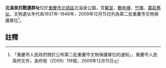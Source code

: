 {{msg:重慶市文物保護單位
|名稱 = 北溫泉抗戰遺群址
|編號 = 140
|圖片 = 
|級別 = 6
|分類 = 
|時代 = 1937年-1946年
|地點 = [[北碚區|北碚區]]北溫泉公園
|坐標 = 
|登錄 = 2009年12月15日
}}
'''北溫泉抗戰遺群址'''位於[[重慶市|重慶市]][[北碚區|北碚區]]北溫泉公園，含[[馨室|馨室]]、[[數帆樓|數帆樓]]、[[竹樓|竹樓]]、[[農莊舊址|農莊舊址]]，文物遺址年代為1937年-1946年，2009年12月15日列為第二批重慶市文物保護單位<ref>「重慶市人民政府關於公布第二批重慶市文物保護單位的通知」，重慶市人民政府文件，渝府發（2009）118號，2009年12月15日</ref>。
== 註釋 ==
{{reflist}}
{{文物保護單位小作品}}